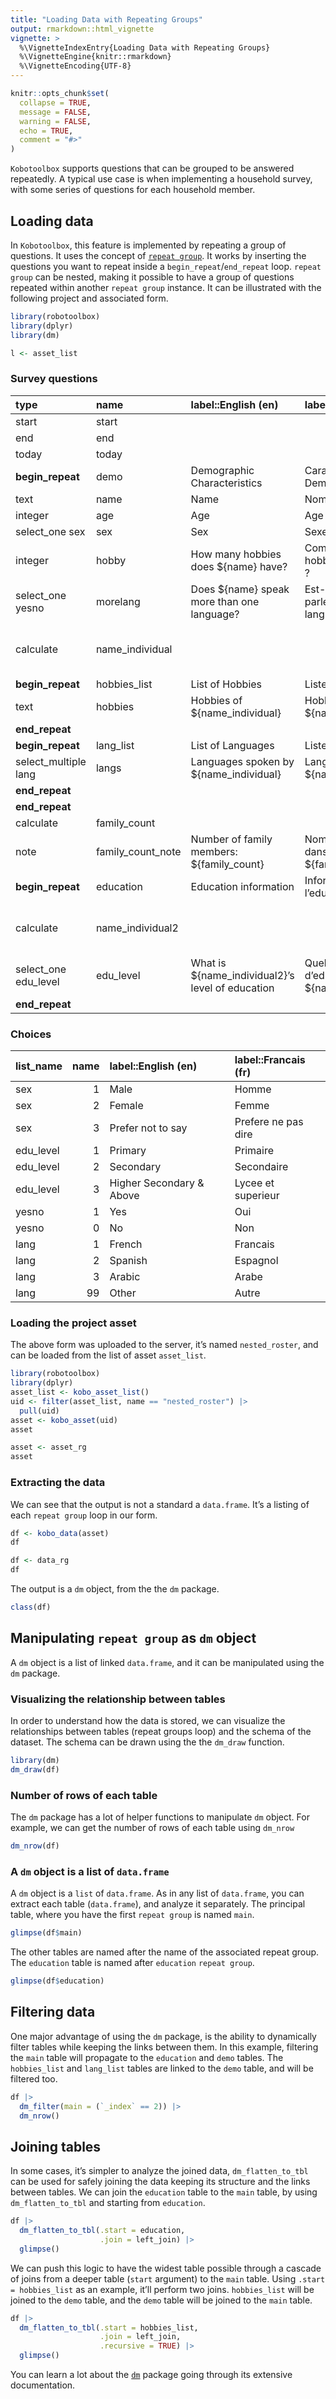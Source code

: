 ```yaml
---
title: "Loading Data with Repeating Groups"
output: rmarkdown::html_vignette
vignette: >
  %\VignetteIndexEntry{Loading Data with Repeating Groups}
  %\VignetteEngine{knitr::rmarkdown}
  %\VignetteEncoding{UTF-8}
---
```


```r
knitr::opts_chunk$set(
  collapse = TRUE,
  message = FALSE,
  warning = FALSE,
  echo = TRUE,
  comment = "#>"
)
```

`Kobotoolbox` supports questions that can be grouped to be answered repeatedly. A typical use case is when implementing a household survey, with some series of questions for each household member.

## Loading data

In `Kobotoolbox`, this feature is implemented by repeating a group of questions. It uses the concept of [`repeat group`](https://support.kobotoolbox.org/group_repeat.html). It works by inserting the questions you want to repeat inside a `begin_repeat`/`end_repeat` loop. `repeat group` can be nested, making it possible to have a group of questions repeated within another `repeat group` instance. It can be illustrated with the following project and associated form.


```r
library(robotoolbox)
library(dplyr)
library(dm)
```


```r
l <- asset_list
```

### Survey questions

| type                 | name              | label::English (en)                              | label::Francais (fr)                                  | repeat_count    | calculation                                    |
|:---------------------|:------------------|:-------------------------------------------------|:------------------------------------------------------|:----------------|:-----------------------------------------------|
| start                | start             |                                                  |                                                       |                 |                                                |
| end                  | end               |                                                  |                                                       |                 |                                                |
| today                | today             |                                                  |                                                       |                 |                                                |
| **begin_repeat**         | demo              | Demographic Characteristics                      | Caracteristique Demographique                         |                 |                                                |
| text                 | name              | Name                                             | Nom                                                   |                 |                                                |
| integer              | age               | Age                                              | Age                                                   |                 |                                                |
| select_one sex       | sex               | Sex                                              | Sexe                                                  |                 |                                                |
| integer              | hobby             | How many hobbies does \${name} have?              | Combien de hobbies \${name} a ?                        |                 |                                                |
| select_one yesno     | morelang          | Does \${name} speak more than one language?       | Est-ce que \${name} parle plus d'une langue ?          |                 |                                                |
| calculate            | name_individual   |                                                  |                                                       |                 | indexed-repeat(\${name}, \${demo}, position(..)) |
| **begin_repeat**         | hobbies_list      | List of Hobbies                                  | Liste de hobbies                                      | \${hobby}        |                                                |
| text                 | hobbies           | Hobbies of \${name_individual}                    | Hobbies de \${name_individual}                         |                 |                                                |
| **end_repeat**           |                   |                                                  |                                                       |                 |                                                |
| **begin_repeat**         | lang_list         | List of Languages                                | Liste de langues                                      | \${morelang}     |                                                |
| select_multiple lang | langs             | Languages spoken by \${name_individual}           | Langue parle par \${name_individual}                   |                 |                                                |
| **end_repeat**           |                   |                                                  |                                                       |                 |                                                |
| **end_repeat**           |                   |                                                  |                                                       |                 |                                                |
| calculate            | family_count      |                                                  |                                                       |                 | count(\${demo})                                 |
| note                 | family_count_note | Number of family members: \${family_count}        | Nombre de membre dans la famille:  \${family_count}    |                 |                                                |
| **begin_repeat**         | education         | Education information                            | Information sur l'education                           | \${family_count} |                                                |
| calculate            | name_individual2  |                                                  |                                                       |                 | indexed-repeat(\${name}, \${demo}, position(..)) |
| select_one edu_level | edu_level         | What is \${name_individual2}'s level of education | Quel est le niveau d'education de \${name_individual2} |                 |                                                |
| **end_repeat**           |                   |                                                  |                                                       |                 |                                                |



### Choices

|list_name | name|label::English (en)      |label::Francais (fr) |
|:---------|----:|:------------------------|:--------------------|
|sex       |    1|Male                     |Homme                |
|sex       |    2|Female                   |Femme                |
|sex       |    3|Prefer not to say        |Prefere ne pas dire  |
|edu_level |    1|Primary                  |Primaire             |
|edu_level |    2|Secondary                |Secondaire           |
|edu_level |    3|Higher Secondary & Above |Lycee et superieur   |
|yesno     |    1|Yes                      |Oui                  |
|yesno     |    0|No                       |Non                  |
|lang      |    1|French                   |Francais             |
|lang      |    2|Spanish                  |Espagnol             |
|lang      |    3|Arabic                   |Arabe                |
|lang      |   99|Other                    |Autre                |


### Loading the project asset

The above form was uploaded to the server, it's named `nested_roster`, and can be loaded from the list of asset `asset_list`.

```r
library(robotoolbox)
library(dplyr)
asset_list <- kobo_asset_list()
uid <- filter(asset_list, name == "nested_roster") |>
  pull(uid)
asset <- kobo_asset(uid)
asset
```

```r
asset <- asset_rg
asset
```

### Extracting the data

We can see that the output is not a standard a `data.frame`. It's a listing of each `repeat group` loop in our form.

```r
df <- kobo_data(asset)
df
```

```r
df <- data_rg
df
```

The output is a `dm` object, from the the `dm` package.

```r
class(df)
```

## Manipulating `repeat group` as `dm` object

A `dm` object is a list of linked `data.frame`, and it can be manipulated using the `dm` package.

###  Visualizing the relationship between tables

In order to understand how the data is stored, we can visualize the relationships between tables (repeat groups loop) and the schema of the dataset. The schema can be drawn using the the `dm_draw` function.

```r
library(dm)
dm_draw(df)
```

### Number of rows of each table

The `dm` package has a lot of helper functions to manipulate `dm` object. For example, we can get the number of rows of each table using `dm_nrow`

```r
dm_nrow(df)
```

### A `dm` object is a list of `data.frame`

A `dm` object is a `list` of `data.frame`. As in any list of `data.frame`, you can extract each table (`data.frame`), and analyze it separately.
The principal table, where you have the first `repeat group` is named `main`.

```r
glimpse(df$main)
```

The other tables are named after the name of the associated repeat group. The `education` table is named after `education` `repeat group`.

```r
glimpse(df$education)
```

## Filtering data

One major advantage of using the `dm` package, is the ability to dynamically filter tables while keeping the links between them.
In this example, filtering the `main` table will propagate to the `education` and `demo` tables. The `hobbies_list` and `lang_list` tables are linked to the `demo` table, and will be filtered too.

```r
df |>
  dm_filter(main = (`_index` == 2)) |>
  dm_nrow()
```

## Joining tables

In some cases, it's simpler to analyze the joined data, `dm_flatten_to_tbl` can be used for safely joining the data keeping its structure and the links between tables.
We can join the `education` table to the `main` table, by using `dm_flatten_to_tbl` and starting from `education`.

```r
df |>
  dm_flatten_to_tbl(.start = education,
                    .join = left_join) |>
  glimpse()
```

We can push this logic to have the widest table possible through a cascade of joins from a deeper table (`start` argument) to the `main` table. Using `.start = hobbies_list` as an example, it'll perform two joins.
`hobbies_list` will be joined to the `demo` table, and the `demo` table will be joined to the `main` table.

```r
df |>
  dm_flatten_to_tbl(.start = hobbies_list,
                    .join = left_join,
                    .recursive = TRUE) |>
  glimpse()
```

You can learn a lot about the [`dm`](https://cran.r-project.org/package=dm) package going through its extensive documentation.

